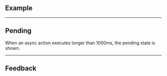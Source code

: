 ## Example

<LiveCodeEditor />

---

## Pending

When an async action executes longer than 1000ms, the pending state is shown.

<LiveCodeEditor example="longAction" />

---

## Feedback

<LiveCodeEditor example="feedback" />
